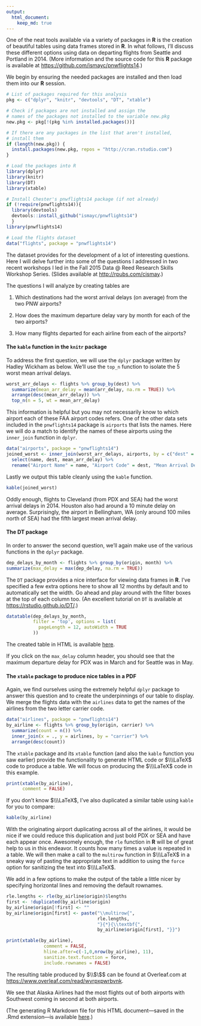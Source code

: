 ```yaml
---
output: 
  html_document:
    keep_md: true
---
```


One of the neat tools available via a variety of packages in **R** is the creation of beautiful tables using data frames stored in **R**.  In what follows, I'll discuss these different options using data on departing flights from Seattle and Portland in 2014.  (More information and the source code for this **R** package is available at <https://github.com/ismayc/pnwflights14>.)

We begin by ensuring the needed packages are installed and then load them into our **R** session.

```r
# List of packages required for this analysis
pkg <- c("dplyr", "knitr", "devtools", "DT", "xtable")

# Check if packages are not installed and assign the
# names of the packages not installed to the variable new.pkg
new.pkg <- pkg[!(pkg %in% installed.packages())]

# If there are any packages in the list that aren't installed,
# install them
if (length(new.pkg)) {
  install.packages(new.pkg, repos = "http://cran.rstudio.com")
}

# Load the packages into R
library(dplyr)
library(knitr)
library(DT)
library(xtable)

# Install Chester's pnwflights14 package (if not already)
if (!require(pnwflights14)){
  library(devtools)
  devtools::install_github("ismayc/pnwflights14")
  }
library(pnwflights14)

# Load the flights dataset
data("flights", package = "pnwflights14")
```

The dataset provides for the development of a lot of interesting questions.  Here I will delve further into some of the questions I addressed in two recent workshops I led in the Fall 2015 Data @ Reed Research Skills Workshop Series.  (Slides available at <http://rpubs.com/cismay>.)

The questions I will analyze by creating tables are

1. Which destinations had the worst arrival delays (on average) from the two PNW airports?

2. How does the maximum departure delay vary by month for each of the two airports?

3. How many flights departed for each airline from each of the airports? 

#### The `kable` function in the `knitr` package

To address the first question, we will use the `dplyr` package written by Hadley Wickham as below.  We'll use the `top_n` function to isolate the 5 worst mean arrival delays.

```r
worst_arr_delays <- flights %>% group_by(dest) %>%
  summarize(mean_arr_delay = mean(arr_delay, na.rm = TRUE)) %>%
  arrange(desc(mean_arr_delay)) %>%
  top_n(n = 5, wt = mean_arr_delay)
```

This information is helpful but you may not necessarily know to which airport each of these FAA airport codes refers.  One of the other data sets included in the `pnwflights14` package is `airports` that lists the names.  Here we will do a match to identify the names of these airports using the `inner_join` function in `dplyr`.

```r
data("airports", package = "pnwflights14")
joined_worst <- inner_join(worst_arr_delays, airports, by = c("dest" = "faa")) %>%
  select(name, dest, mean_arr_delay) %>%
  rename("Airport Name" = name, "Airport Code" = dest, "Mean Arrival Delay" = mean_arr_delay)
```

Lastly we output this table cleanly using the `kable` function.

```r
kable(joined_worst)
```

Oddly enough, flights to Cleveland (from PDX and SEA) had the worst arrival delays in 2014.  Houston also had around a 10 minute delay on average.  Surprisingly, the airport in Bellingham, WA (only around 100 miles north of SEA) had the fifth largest mean arrival delay.

#### The DT package

In order to answer the second question, we'll again make use of the various functions in the `dplyr` package.

```r
dep_delays_by_month <- flights %>% group_by(origin, month) %>%
summarize(max_delay = max(dep_delay, na.rm = TRUE))
```

The `DT` package provides a nice interface for viewing data frames in **R**.  I've specified a few extra options here to show all 12 months by default and to automatically set the width.  Go ahead and play around with the filter boxes at the top of each column too.  (An excellent tutorial on `DT` is available at <https://rstudio.github.io/DT/>.)

```r
datatable(dep_delays_by_month,
          filter = 'top', options = list(
            pageLength = 12, autoWidth = TRUE
          ))
```

The created table in HTML is available [here](http://www.reed.edu/data-at-reed/software/R/blogposts/DT.html).

If you click on the `max_delay` column header, you should see that the maximum departure delay for PDX was in March and for Seattle was in May.

#### The `xtable` package to produce nice tables in a PDF

Again, we find ourselves using the extremely helpful `dplyr` package to answer this question and to create the underpinnings of our table to display.  We merge the flights data with the `airlines` data to get the names of the airlines from the two letter carrier code.

```r
data("airlines", package = "pnwflights14")
by_airline <- flights %>% group_by(origin, carrier) %>%
  summarize(count = n()) %>%
  inner_join(x = ., y = airlines, by = "carrier") %>%
  arrange(desc(count))
```

The `xtable` package and its `xtable` function (and also the `kable` function you saw earlier) provide the functionality to generate HTML code or $\\\LaTeX$ code to produce a table.  We will focus on producing the $\\\LaTeX$ code in this example.

```r
print(xtable(by_airline),
      comment = FALSE)
```

If you don't know $\\\LaTeX$, I've also duplicated a similar table using `kable` for you to compare:

```r
kable(by_airline)
```

With the originating airport duplicating across all of the airlines, it would be nice if we could reduce this duplication and just bold PDX or SEA and have each appear once.  Awesomely enough, the `rle` function in **R** will be of great help to us in this endeavor.  It counts how many times a value is repeated in a table.  We will then make a call to the `multirow` function in $\\\LaTeX$ in a sneaky way of pasting the appropriate text in addition to using the `force` option for sanitizing the text into $\\\LaTeX$.

We add in a few options to make the output of the table a little nicer by specifying horizontal lines and removing the default rownames.

```r
rle.lengths <- rle(by_airline$origin)$lengths
first <- !duplicated(by_airline$origin)
by_airline$origin[!first] <- ""
by_airline$origin[first] <- paste("\\multirow{", 
                                  rle.lengths,
                                  "}{*}{\\textbf{",
                                  by_airline$origin[first], "}}")

print(xtable(by_airline),
              comment = FALSE,
              hline.after=c(-1,0,nrow(by_airline), 11),
              sanitize.text.function = force,
              include.rownames = FALSE)
```

The resulting table produced by $\\$\\\LaTeX$$ can be found at Overleaf.com at <https://www.overleaf.com/read/wvrpxpwrbvnk>.  

We see that Alaska Airlines had the most flights out of both airports with Southwest coming in second at both airports.

(The generating R Markdown file for this HTML document---saved in the .Rmd extension---is available [here](http://reed.edu/data-at-reed/software/R/blogposts/tables_blogpost.Rmd).)
